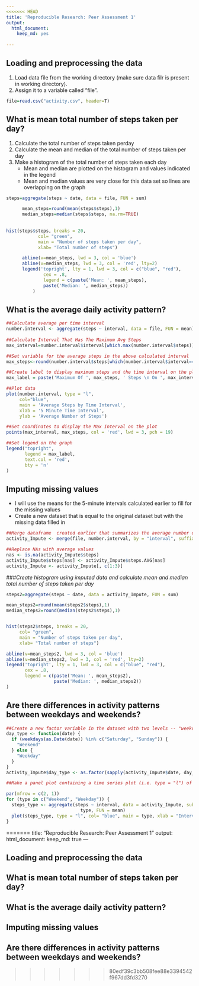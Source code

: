 ```yaml
---
<<<<<<< HEAD
title: 'Reproducible Research: Peer Assessment 1'
output:
  html_document:
    keep_md: yes
  
---
```



## **Loading and preprocessing the data**


1. Load data file from the working directory (make sure data filr is present in working directory).
2. Assign it to a variable called "file".

```r
file=read.csv("activity.csv", header=T)
```


## **What is mean total number of steps taken per day?**


1. Calculate the total number of steps taken perday
2. Calculate the mean and median of the total number of steps taken per day
3. Make a histogram of the total number of steps taken each day
    * Mean and median are plotted on the histogram and values indicated in the legend
    * Mean and median values are very close for this data set so lines are overlapping on the graph

```r
steps=aggregate(steps ~ date, data = file, FUN = sum)

      mean_steps=round(mean(steps$steps),1)
      median_steps=median(steps$steps, na.rm=TRUE)
      
      
hist(steps$steps, breaks = 20, 
            col= "green", 
            main = "Number of steps taken per day", 
            xlab= "Total number of steps")

      abline(v=mean_steps, lwd = 3, col = 'blue')
      abline(v=median_steps, lwd = 3, col = 'red', lty=2)
      legend('topright', lty = 1, lwd = 3, col = c("blue", "red"),
              cex = .8, 
              legend = c(paste('Mean: ', mean_steps),
              paste('Median: ', median_steps))
          )
```



## **What is the average daily activity pattern?**

```r
##Calculate average per time interval      
number.interval <- aggregate(steps ~ interval, data = file, FUN = mean)
      
##Calculate Interval That Has The Maximum Avg Steps       
max_interval=number.interval$interval[which.max(number.interval$steps)]

##Set variable for the average steps in the above calculated interval
max_steps<-round(number.interval$steps[which(number.interval$interval==max_interval)],1)

##Create label to display maximum steps and the time interval on the plot
max_label = paste('Maximum Of ', max_steps, ' Steps \n On ', max_interval, 'th Time Interval', sep = '')

##Plot data
plot(number.interval, type = "l",
     col="blue",
     main = 'Average Steps by Time Interval',
     xlab = '5 Minute Time Interval',
     ylab = 'Average Number of Steps')

##Set coordinates to display the Max Interval on the plot
points(max_interval, max_steps, col = 'red', lwd = 3, pch = 19)

##Set legend on the graph
legend("topright",
       legend = max_label,
       text.col = 'red',
       bty = 'n'
)
```


## **Imputing missing values**
* I will use the means for the 5-minute intervals calculated earlier to fill for the missing values
* Create a new dataset that is equal to the original dataset but with the missing data filled in

```r
##Merge dataframe  created earlier that summarizes the average number of steps per interval to the original dataset
activity_Impute <- merge(file, number.interval, by = "interval", suffixes = c("", ".AVG"))

##Replace NAs with average values
nas <- is.na(activity_Impute$steps)
activity_Impute$steps[nas] <- activity_Impute$steps.AVG[nas]
activity_Impute <- activity_Impute[, c(1:3)]
```

###*Create histogram using imputed data and calculate mean and median total number of steps taken per day*

```r
steps2=aggregate(steps ~ date, data = activity_Impute, FUN = sum)

mean_steps2=round(mean(steps2$steps),1)
median_steps2=round(median(steps2$steps),1)


hist(steps2$steps, breaks = 20, 
     col= "green", 
     main = "Number of steps taken per day", 
     xlab= "Total number of steps")

abline(v=mean_steps2, lwd = 3, col = 'blue')
abline(v=median_steps2, lwd = 3, col = 'red', lty=2)
legend('topright', lty = 1, lwd = 3, col = c("blue", "red"),
       cex = .8, 
       legend = c(paste('Mean: ', mean_steps2),
                  paste('Median: ', median_steps2))
)

```

## **Are there differences in activity patterns between weekdays and weekends?**


```r
##Create a new factor variable in the dataset with two levels -- "weekday" and "weekend" indicating whether a given date is a weekday or weekend day.
day_type <- function(date) {
  if (weekdays(as.Date(date)) %in% c("Saturday", "Sunday")) {
    "Weekend"
  } else {
    "Weekday"
  }
}
activity_Impute$day_type <- as.factor(sapply(activity_Impute$date, day_type))

##Make a panel plot containing a time series plot (i.e. type = "l") of the 5-minute interval (x-axis) and the average number of steps taken, averaged across all weekday days or weekend days (y-axis).

par(mfrow = c(2, 1))
for (type in c("Weekend", "Weekday")) {
  steps_type <- aggregate(steps ~ interval, data = activity_Impute, subset = activity_Impute$day_type == 
                            type, FUN = mean)
  plot(steps_type, type = "l", col= "blue", main = type, xlab = "Interval", ylab = "Number of Steps")
}
```

=======
title: "Reproducible Research: Peer Assessment 1"
output: 
  html_document:
    keep_md: true
---


## Loading and preprocessing the data



## What is mean total number of steps taken per day?



## What is the average daily activity pattern?



## Imputing missing values



## Are there differences in activity patterns between weekdays and weekends?
>>>>>>> 80edf39c3bb508fee88e3394542f967dd3fd3270
